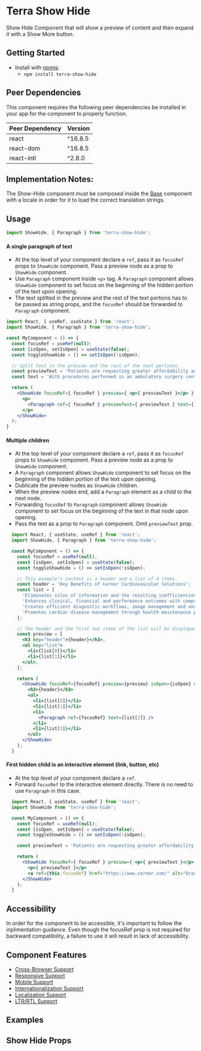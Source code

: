 


<Badge />

# Terra Show Hide

Show Hide Component that will show a preview of content and then expand it with a Show More button.

## Getting Started

- Install with [npmjs](https://www.npmjs.com):
  - `npm install terra-show-hide`

<!-- AUTO-GENERATED-CONTENT:START Peer Dependencies -->
## Peer Dependencies

This component requires the following peer dependencies be installed in your app for the component to properly function.

| Peer Dependency | Version |
|-|-|
| react | ^16.8.5 |
| react-dom | ^16.8.5 |
| react-intl | ^2.8.0 |

<!-- AUTO-GENERATED-CONTENT:END -->

## Implementation Notes:

The Show-Hide component must be composed inside the [Base][1] component with a locale in order for it to load the correct translation strings.

[1]: https://engineering.cerner.com/terra-core/components/terra-base/base/base

## Usage

```jsx
import ShowHide, { Paragraph } from 'terra-show-hide';
```

#### A single paragraph of text
  - At the top level of your component declare a `ref`, pass it as `focusRef` props to `ShowHide` component. Pass a preview node as a prop to `ShowHide` component.
  - Use `Paragraph` component inside `<p>` tag. A `Paragraph` component allows `ShowHide` component to set focus on the beginning of the hidden portion of the text upon opening. 
  - The text splitted in the preview and the rest of the text portions has to be passed as string props, and the `focusRef` should be forwarded to `Paragraph` component.

  ```jsx
  import React, { useRef, useState } from 'react';
  import ShowHide, { Paragraph } from 'terra-show-hide';

  const MyComponent = () => {
    const focusRef = useRef(null);
    const [isOpen, setIsOpen] = useState(false);
    const toggleShowHide = () => setIsOpen(!isOpen);

    // Split text in the preview and the rest of the text portions.
    const previewText = 'Patients are requesting greater affordability and efficiency in healthcare.';
    const text = 'With procedures performed in an ambulatory surgery center costing up to 60% less compared to a hospital outpatient department (1), the demand for these facilities is increasing.';

    return (
      <ShowHide focusRef={ focusRef } preview={ <p>{ previewText }</p> } isOpen={isOpen} onChange={toggleShowHide} >
        <p>
          <Paragraph ref={ focusRef } previewText={ previewText } text={ text } />
        </p>
      </ShowHide>
    );
  }
  ```

#### Multiple children
  - At the top level of your component declare a `ref`, pass it as `focusRef` props to `ShowHide` component. Pass a preview node as a prop to `ShowHide` component.
  - A `Paragraph` component allows `ShowHide` component to set focus on the beginning of the hidden portion of the text upon opening. 
  - Dublicate the preview nodes as `ShowHide` children.
  - When the preview nodes end, add a `Paragraph` element as a child to the next node. 
  - Forwarding `focusRef` to `Paragraph` component allows `ShowHide` component to set focus on the beginning of the text in that node upon opening.
  - Pass the text as a prop to `Paragraph` component. Omit `previewText` prop.

  ```jsx
    import React, { useState, useRef } from 'react';
    import ShowHide, { Paragraph } from 'terra-show-hide';

    const MyComponent = () => {
      const focusRef = useRef(null);
      const [isOpen, setIsOpen] = useState(false);
      const toggleShowHide = () => setIsOpen(!isOpen);

      // This example's content is a header and a list of 4 items.
      const header = 'Key Benefits of Cerner Cardiovascular Solutions';
      const list = [
        'Eliminates silos of information and the resulting inefficiencies with a unified EHR and cardiovascular system',
        'Enhances clinical, financial and performance outcomes with comprehensive procedural documentation',
        'Creates efficient diagnostic workflows, image management and analysis',
        'Promotes cardiac disease management through health maintenance protocols',
      ];

      // The header and the first two items of the list will be displayed in preview portion.
      const preview = [
        <h3 key="header">{header}</h3>,
        <ul key="list">
          <li>{list[0]}</li>
          <li>{list[1]}</li>
        </ul>,
      ];

      return (
        <ShowHide focusRef={focusRef} preview={preview} isOpen={isOpen} onChange={toggleShowHide} >
          <h3>{header}</h3>
          <ul>
            <li>{list[0]}</li>
            <li>{list[1]}</li>
            <li>
              <Paragraph ref={focusRef} text={list[2]} />
            </li>
            <li>{list[3]}</li>
          </ul>
        </ShowHide>
      );
    }
  ```

#### First hidden child is an interactive element (link, button, etc)
  - At the top level of your component declare a `ref`.
  - Forward `focusRef` to the interactive element directly. There is no need to use `Paragraph` in this case.

  ```jsx
    import React, { useState, useRef } from 'react';
    import ShowHide from 'terra-show-hide';

    const MyComponent = () => {
      const focusRef = useRef(null);
      const [isOpen, setIsOpen] = useState(false);
      const toggleShowHide = () => setIsOpen(!isOpen);

      const previewText = 'Patients are requesting greater affordability and efficiency in healthcare.';

      return (
        <ShowHide focusRef={ focusRef } preview={ <p>{ previewText }</p> } isOpen={isOpen} onChange={toggleShowHide} >
          <p>{ previewText }</p>
          <a ref={this.focusRef} href="https://www.cerner.com/" alt="Oracle Cerner">Oracle Cerner</a>
        </ShowHide>
      );
    }
  ```

## Accessibility

<Notice variant="important" ariaLevel="3">

In order for the component to be accessible, it's important to follow the inplimentation guidance. Even though the focusRef prop is not required for backward compatibility, a failure to use it will result in lack of accessibility.

</Notice>

## Component Features

* [Cross-Browser Support](https://engineering.cerner.com/terra-ui/about/terra-ui/component-standards#cross-browser-support)
* [Responsive Support](https://engineering.cerner.com/terra-ui/about/terra-ui/component-standards#responsive-support)
* [Mobile Support](https://engineering.cerner.com/terra-ui/about/terra-ui/component-standards#mobile-support)
* [Internationalization Support](https://engineering.cerner.com/terra-ui/about/terra-ui/component-standards#internationalization-i18n)
* [Localization Support](https://engineering.cerner.com/terra-ui/about/terra-ui/component-standards#internationalization-i18n)
* [LTR/RTL Support](https://engineering.cerner.com/terra-ui/about/terra-ui/component-standards#ltr--rtl)

## Examples
<DefaultShowHide title="Default ShowHide" />
<CustomButtonTextShowHide title="Custom Button Text ShowHide" />
<LinkShowHide title="ShowHide with a Link" />
<InitiallyOpenShowHide title="Initially Open ShowHide" />
<ButtonAlignCenterShowHide title="Button Align Center ShowHide" />
<ButtonAlignRightShowHide title="Button Align Right ShowHide" />
<NoPreviewShowHide title="No Preview ShowHide" />
<NoFocusRefShowHide title="No focusRef ShowHide" description="Note: omitting focusRef is possible for backward compatibility. In this case the focus will be set to the content container. Hovewer, it does not provide full accessibility." />

## Show Hide Props
<ShowHidePropsTable />
